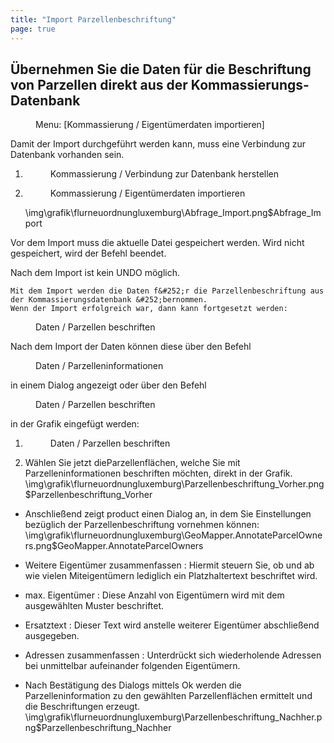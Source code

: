 ```yaml
---
title: "Import Parzellenbeschriftung"
page: true
---
```

## &#220;bernehmen Sie die Daten f&#252;r die Beschriftung von Parzellen direkt aus der Kommassierungs-Datenbank
<GeoMapper> <Menu> Menu: [Kommassierung / Eigentümerdaten importieren] </Menu> 


<Success>
 Damit der Import durchgef&#252;hrt werden kann, muss eine Verbindung zur Datenbank vorhanden sein.  
</Success>



1. <Menu>Kommassierung / Verbindung zur Datenbank herstellen</Menu> 
2. <Menu>Kommassierung / Eigentümerdaten importieren</Menu><Image>\img\grafik\flurneuordnungluxemburg\Abfrage_Import.png$Abfrage_Import</Image>


Vor dem Import muss die aktuelle Datei gespeichert werden. Wird nicht gespeichert, wird der Befehl beendet.

<Success>
 Nach dem Import ist kein UNDO m&#246;glich. 
</Success>



```
Mit dem Import werden die Daten f&#252;r die Parzellenbeschriftung aus der Kommassierungsdatenbank &#252;bernommen.
Wenn der Import erfolgreich war, dann kann fortgesetzt werden:
```


 <Menu>Daten / Parzellen beschriften</Menu> 


Nach dem Import der Daten k&#246;nnen diese &#252;ber den Befehl  <Menu>Daten / Parzelleninformationen</Menu>  in einem Dialog angezeigt oder &#252;ber den Befehl  <Menu>Daten / Parzellen beschriften</Menu>  in der Grafik eingef&#252;gt werden:


1. <Menu>Daten / Parzellen beschriften</Menu> 
2. W&#228;hlen Sie jetzt dieParzellenfl&#228;chen, welche Sie mit Parzelleninformationen beschriften m&#246;chten, direkt in der Grafik.<Image>\img\grafik\flurneuordnungluxemburg\Parzellenbeschriftung_Vorher.png$Parzellenbeschriftung_Vorher</Image>



- Anschlie&#223;end zeigt <Placeholder>product</Placeholder> einen Dialog an, in dem Sie Einstellungen bez&#252;glich der Parzellenbeschriftung vornehmen k&#246;nnen:<Image>\img\grafik\flurneuordnungluxemburg\GeoMapper.AnnotateParcelOwners.png$GeoMapper.AnnotateParcelOwners</Image>



<Success>

- <Bold> Weitere Eigent&#252;mer zusammenfassen </Bold> : Hiermit steuern Sie, ob und ab wie vielen Miteigent&#252;mern lediglich ein Platzhaltertext beschriftet wird.


- <Bold> max. Eigent&#252;mer </Bold> : Diese Anzahl von Eigent&#252;mern wird mit dem ausgew&#228;hlten Muster beschriftet.


- <Bold> Ersatztext </Bold> : Dieser Text wird anstelle weiterer Eigent&#252;mer abschlie&#223;end ausgegeben.


- <Bold> Adressen zusammenfassen </Bold> : Unterdr&#252;ckt sich wiederholende Adressen bei unmittelbar aufeinander folgenden Eigent&#252;mern.




</Success>


- Nach Best&#228;tigung des Dialogs mittels <Border>  Ok  </Border>  werden die Parzelleninformation zu den gew&#228;hlten Parzellenfl&#228;chen ermittelt und die Beschriftungen erzeugt.<Image>\img\grafik\flurneuordnungluxemburg\Parzellenbeschriftung_Nachher.png$Parzellenbeschriftung_Nachher</Image> 


</GeoMapper>
